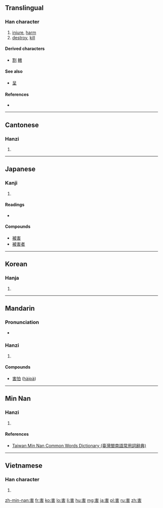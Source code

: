 {{also|呈}}
==Translingual==

===Han character===
{{Han char|rn=40|rad=宀|as=07|sn=10|four=3060<sub>1</sub>|canj=十手十口 (JQJR), 十手一口 (JQMR)|ids=⿳[[宀]][[丰]][[口]]}}

# [[injure]], [[harm]]
# [[destroy]], [[kill]]

====Derived characters====
* [[割]] [[轄]]

====See also====
* [[呈]]

====References====
* {{Han ref|kx=0286.120|dkj=07165|dj=0565.090|hdz=20929.050|uh=5BB3|ud=23475|bh=AE60|bd=44640}}

----

==Cantonese==

===Hanzi===
{{yue-hanzi|jyut=[[hoi6]], [[hot3]]|y=hoi6, hot3}}

# {{defn|lang=yue|sort=宀07}}

----

==Japanese==

===Kanji===
{{ja-kanji|grade=4|rs=宀07}}

# {{defn|lang=ja|sort=宀07}}

====Readings====
* {{ja-readings|on=[[がい]] ([[gai]]), [[かつ]] ([[katsu]])|kun=[[そこなう]] ([[害う]], [[sokonau]]), [[わざわい]] ([[wazawai]]), [[なんぞ]] ([[nanzo]])}}

====Compounds====
* [[被害]]
* [[被害者]]

----

==Korean==

===Hanja===
{{ko-hanja|hangeul=[[해]], [[할]]|rv=hae, hal|mr=hae, hal}}

# {{defn|lang=ko|sort=宀07}}

----

==Mandarin==

===Pronunciation===
* {{audio|Zh-hài.ogg|Audio}}

===Hanzi===
{{cmn-hanzi|pin=[[hài]] ([[hai4]])|wg=hai<sup>4</sup>}}

# {{defn|lang=cmn|sort=宀07}}

====Compounds====
* [[害怕]] ([[hàipà]])

----

==Min Nan==

===Hanzi===
{{nan-hanzi|tlpa=[[hāi]] (hai<sup>7</sup>)}}

# {{defn|lang=nan|sort=宀07}}

====References====
*[http://twblg.dict.edu.tw/holodict_new/result_detail.jsp?n_no=5899&curpage=1&sample=%E5%AE%B3&radiobutton=1&querytarget=1&limit=20&pagenum=2&rowcount=25 Taiwan Min Nan Common Words Dictionary (臺灣閩南語常用詞辭典)]

----

==Vietnamese==

===Han character===
{{vi-hantu|[[hại]]|rs=宀07}}

# {{defn|lang=vi|sort=宀07}}

[[zh-min-nan:害]]
[[fr:害]]
[[ko:害]]
[[lo:害]]
[[li:害]]
[[hu:害]]
[[mg:害]]
[[ja:害]]
[[pl:害]]
[[ru:害]]
[[zh:害]]